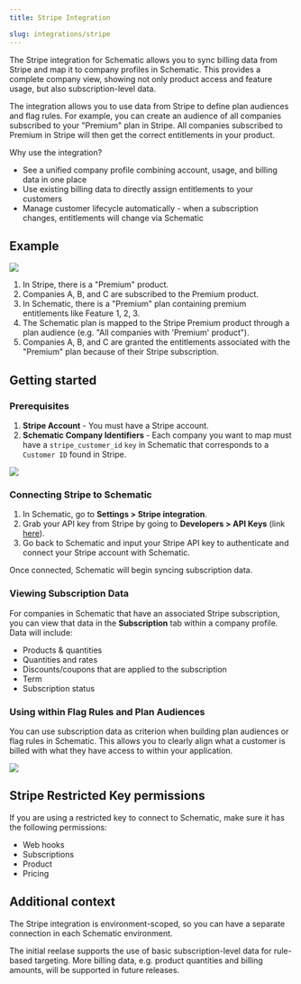 ```yaml
---
title: Stripe Integration

slug: integrations/stripe
---
```



The Stripe integration for Schematic allows you to sync billing data from Stripe and map it to company profiles in Schematic. This provides a complete company view, showing not only product access and feature usage, but also subscription-level data.

The integration allows you to use data from Stripe to define plan audiences and flag rules. For example, you can create an audience of all companies subscribed to your "Premium" plan in Stripe. All companies subscribed to Premium in Stripe will then get the correct entitlements in your product.

Why use the integration?
- See a unified company profile combining account, usage, and billing data in one place
- Use existing billing data to directly assign entitlements to your customers
- Manage customer lifecycle automatically - when a subscription changes, entitlements will change via Schematic
## Example

<img
  src="../../assets/images/stripe_diagram.png"
/>

1. In Stripe, there is a "Premium" product.
2. Companies A, B, and C are subscribed to the Premium product.
3. In Schematic, there is a "Premium" plan containing premium entitlements like Feature 1, 2, 3.
4. The Schematic plan is mapped to the Stripe Premium product through a plan audience (e.g. "All companies with 'Premium' product").
5. Companies A, B, and C are granted the entitlements associated with the "Premium" plan because of their Stripe subscription.

## Getting started

### Prerequisites

1. **Stripe Account** - You must have a Stripe account.
2. **Schematic Company Identifiers** - Each company you want to map must have a `stripe_customer_id` `key` in Schematic that corresponds to a `Customer ID` found in Stripe.

<img
  src="../../assets/images/stripe_subscription.png"
/>

### Connecting Stripe to Schematic

1. In Schematic, go to **Settings > Stripe integration**.
2. Grab your API key from Stripe by going to **Developers > API Keys** (link [here](https://dashboard.stripe.com/apikeys)).
3. Go back to Schematic and input your Stripe API key to authenticate and connect your Stripe account with Schematic.

Once connected, Schematic will begin syncing subscription data.

### Viewing Subscription Data

For companies in Schematic that have an associated Stripe subscription, you can view that data in the **Subscription** tab within a company profile. Data will include:
- Products & quantities
- Quantities and rates
- Discounts/coupons that are applied to the subscription
- Term
- Subscription status

### Using within Flag Rules and Plan Audiences

You can use subscription data as criterion when building plan audiences or flag rules in Schematic. This allows you to clearly align what a customer is billed with what they have access to within your application.

<img
  src="../../assets/images/stripe_rules.png"
/>

 ## Stripe Restricted Key permissions

If you are using a restricted key to connect to Schematic, make sure it has the following permissions:

-   Web hooks
-   Subscriptions
-   Product
-   Pricing

## Additional context

The Stripe integration is environment-scoped, so you can have a separate connection in each Schematic environment.

The initial reelase supports the use of basic subscription-level data for rule-based targeting. More billing data, e.g. product quantities and billing amounts, will be supported in future releases.